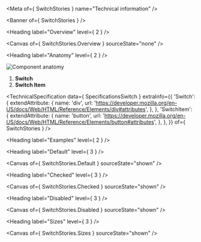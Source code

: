 
<Meta of={ SwitchStories } name="Technical information" />

<Banner of={ SwitchStories } />

<Heading label="Overview" level={ 2 } />

<Canvas of={ SwitchStories.Overview } sourceState="none" />

<Heading label="Anatomy" level={ 2 } />

![Component anatomy](components/switch/anatomy-tech.png "Component anatomy")

1. **Switch**
2. **Switch Item**

<TechnicalSpecification
  data={ SpecificationsSwitch }
  extraInfo={{
    'Switch': {
      extendAttribute: {
        name: 'div',
        url: 'https://developer.mozilla.org/en-US/docs/Web/HTML/Reference/Elements/div#attributes',
      },
    },
    'SwitchItem': {
      extendAttribute: {
        name: 'button',
        url: 'https://developer.mozilla.org/en-US/docs/Web/HTML/Reference/Elements/button#attributes',
      },
    },
  }}
  of={ SwitchStories } />

<Heading label="Examples" level={ 2 } />

<Heading label="Default" level={ 3 } />

<Canvas of={ SwitchStories.Default } sourceState="shown" />

<Heading label="Checked" level={ 3 } />

<Canvas of={ SwitchStories.Checked } sourceState="shown" />

<Heading label="Disabled" level={ 3 } />

<Canvas of={ SwitchStories.Disabled } sourceState="shown" />

<Heading label="Sizes" level={ 3 } />

<Canvas of={ SwitchStories.Sizes } sourceState="shown" />
